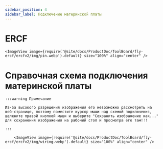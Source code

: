 ```yaml
---
sidebar_position: 4
sidebar_label: Подключение материнской платы
---
```





# ERCF

    <ImageView image={require('@site/docs/ProductDoc/ToolBoard/fly-ercf/ercfv2/img/pin.webp').default} size="100%" align="center" />


# Справочная схема подключения материнской платы

    :::warning Примечание

    Из-за высокого разрешения изображения его невозможно рассмотреть на веб-странице, поэтому поместите курсор мыши над схемой подключения, щелкните правой кнопкой мыши и выберите "Сохранить изображение как..." для сохранения изображения на рабочий стол и просмотра его там!!!

    :::

        <ImageView image={require('@site/docs/ProductDoc/ToolBoard/fly-ercf/ercfv2/img/wiring.webp').default} size="100%" align="center" />
